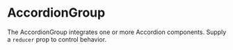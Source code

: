 
<Meta of={Stories} />

# AccordionGroup

The AccordionGroup integrates one or more Accordion components. Supply a `reducer` prop to control behavior.

<Canvas of={Stories.Default} />
<Controls of={Stories.Default} />
